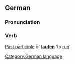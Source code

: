 ==German==
===Pronunciation===
{{IPA|[g&#601;laufn&#809;]}}

===Verb===
[[Past participle]] of '''[[laufen]]''' 'to [[run]]'

[[Category:German language]]